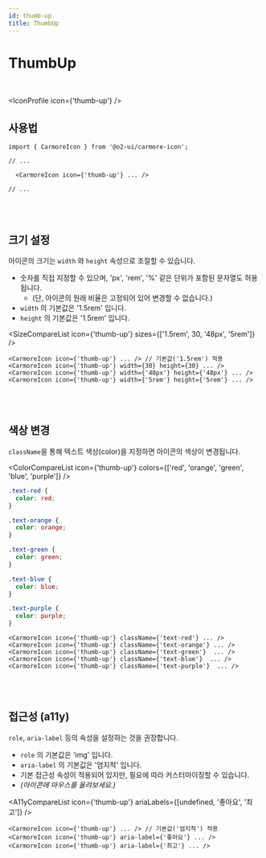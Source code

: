 ```yaml
---
id: thumb-up
title: ThumbUp
---
```




# ThumbUp

<br />

<IconProfile icon={'thumb-up'} />

## 사용법

```tsx
import { CarmoreIcon } from '@o2-ui/carmore-icon';

// ...

  <CarmoreIcon icon={'thumb-up'} ... />

// ...
```

<br />
<br />

## 크기 설정

아이콘의 크기는 `width` 와 `height` 속성으로 조절할 수 있습니다.

- 숫자를 직접 지정할 수 있으며, 'px', 'rem', '%' 같은 단위가 포함된 문자열도 허용됩니다.
  - (단, 아이콘의 원래 비율은 고정되어 있어 변경할 수 없습니다.)
- `width` 의 기본값은 '1.5rem' 입니다.
- `height` 의 기본값은 '1.5rem' 입니다.

<SizeCompareList icon={'thumb-up'} sizes={['1.5rem', 30, '48px', '5rem']} />

```tsx
<CarmoreIcon icon={'thumb-up'} ... /> // 기본값('1.5rem') 적용
<CarmoreIcon icon={'thumb-up'} width={30} height={30} ... />
<CarmoreIcon icon={'thumb-up'} width={'48px'} height={'48px'} ... />
<CarmoreIcon icon={'thumb-up'} width={'5rem'} height={'5rem'} ... />
```

<br />
<br />

## 색상 변경

`className`을 통해 텍스트 색상(color)을 지정하면 아이콘의 색상이 변경됩니다.

<ColorCompareList icon={'thumb-up'} colors={['red', 'orange', 'green', 'blue', 'purple']} />

```css
.text-red {
  color: red;
}

.text-orange {
  color: orange;
}

.text-green {
  color: green;
}

.text-blue {
  color: blue;
}

.text-purple {
  color: purple;
}
```

```tsx
<CarmoreIcon icon={'thumb-up'} className={'text-red'} ... />
<CarmoreIcon icon={'thumb-up'} className={'text-orange'} ... />
<CarmoreIcon icon={'thumb-up'} className={'text-green'}  ... />
<CarmoreIcon icon={'thumb-up'} className={'text-blue'}  ... />
<CarmoreIcon icon={'thumb-up'} className={'text-purple'}  ... />
```

<br />
<br />

## 접근성 (a11y)

`role`, `aria-label` 등의 속성을 설정하는 것을 권장합니다.

- `role` 의 기본값은 'img' 입니다.
- `aria-label` 의 기본값은 '엄지척' 입니다.
- 기본 접근성 속성이 적용되어 있지만, 필요에 따라 커스터마이징할 수 있습니다.
- _(아이콘에 마우스를 올려보세요.)_

<A11yCompareList icon={'thumb-up'} ariaLabels={[undefined, '좋아요', '최고']} />

```tsx
<CarmoreIcon icon={'thumb-up'} ... /> // 기본값('엄지척') 적용
<CarmoreIcon icon={'thumb-up'} aria-label={'좋아요'} ... />
<CarmoreIcon icon={'thumb-up'} aria-label={'최고'} ... />
```
